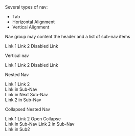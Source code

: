 
Several types of nav:
- Tab
- Horizontal Alignment
- Vertical Alignment

Nav group may content the header and a list of sub-nav items

<Nav>
    <NavLink active="true">Link 1</NavLink>
    <NavLink>Link 2</NavLink>
    <NavLink disabled={true}>Disabled Link</NavLink>
</Nav>

Vertical nav

<Nav vertical={true}>
    <NavLink active="true">Link 1</NavLink>
    <NavLink>Link 2</NavLink>
    <NavLink disabled={true}>Disabled Link</NavLink>
</Nav>

Nested Nav

<Nav vertical={true}>
    <NavLink active="true">Link 1</NavLink>
    <NavLink>Link 2</NavLink>
    <Nav vertical={true}>
        <NavLink>Link in Sub-Nav</NavLink>
        <Nav vertical={true}>
            <NavLink>Link in Next Sub-Nav</NavLink>
        </Nav>
        <NavLink>Link 2 in Sub-Nav</NavLink>
    </Nav>
</Nav>

Collapsed Nested Nav

<Nav vertical={true}>
    <NavLink active="true">Link 1</NavLink>
    <NavLink>Link 2</NavLink>
    <AnchorButton className="nav-link" minimal={true}>Open Collapse</AnchorButton>
    <Collapse isOpen={true}>
        <Nav vertical={true}>
            <NavLink>Link in Sub-Nav</NavLink>
            <NavLink>Link 2 in Sub-Nav</NavLink>
            <Collapse isOpen="true">
                <Nav>
                    <NavLink>Link in Sub2</NavLink>
                </Nav>
            </Collapse>
        </Nav>
    </Collapse>
</Nav>